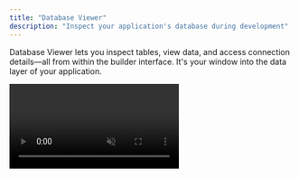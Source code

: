 ```yaml
---
title: "Database Viewer"
description: "Inspect your application's database during development"
---
```


Database Viewer lets you inspect tables, view data, and access connection details—all from within the builder interface. It's your window into the data layer of your application.

<video controls className="w-full aspect-video rounded-xl" autoPlay muted loop src="https://pub-85f40fb1901f44d59eed58ebbdf77a13.r2.dev/Screenity%20video%20-%20Oct%201%2C%202025%2C%203%2056%20PM.mp4" />

## Understanding the Database Viewer

The Database Viewer serves as your real-time database inspector:

> "See your data as it exists right now, inspect table structures, and access connection details—all without leaving the builder."

This tool is essential during development for debugging, verifying data operations, and understanding your database structure. Whether you're testing new features or troubleshooting issues, the Database Viewer gives you immediate visibility into your data.

The viewer provides **two main functions**:

1. **Data Inspection** – Browse tables and view actual data records
2. **Connection Information** – Access database credentials and connection URLs

---

## Accessing the Database Viewer

Getting to your database is simple and always available during development:

1. Look for the **Database** section in your application's sidebar
2. Click **View Database** to open the viewer
3. Your database tables and data will load automatically

The viewer displays your database in a familiar spreadsheet-like format, making it easy to understand your data at a glance.

### What You'll See

When you open the Database Viewer, you'll find:

- **Table List** – All tables in your database shown in the navigation
- **Data Grid** – Selected table's data displayed in rows and columns
- **Column Headers** – Field names and data types for each column
- **Pagination Controls** – Navigate through large datasets easily

---

## Exploring Your Tables

The Database Viewer presents your data in an intuitive table format that's easy to navigate and understand.

### Table Navigation

- **Select a table** from the dropdown or sidebar to view its contents
- Tables are listed alphabetically for easy discovery
- The active table name appears at the top of the data grid

### Viewing Data

Each table displays:

- **Column headers** showing field names (id, name, email, etc.)
- **Data rows** with actual values from your database
- **Data types** indicated for each column
- **Record count** and pagination info at the bottom

> Think of it like a built-in spreadsheet viewer for your database—you can see everything but with the safety of read-only access during viewing.

### Pagination

For tables with many records:

- Navigate pages using the pagination controls at the bottom
- See "Page 1 of X" to understand the dataset size
- Move forward and backward through your data
- Adjust records per page if needed

---

## Database Information

Beyond viewing data, you can access critical database connection details by clicking the **Database Information** button.

### Connection Details

The information panel displays essential configuration values:

- **Project ID** – Your unique database project identifier
- **Branch ID** – The current database branch you're working with
- **Database Name** – The name of your database instance
- **Authenticated Role URL** – Connection string for authenticated users
- **Anonymous Role URL** – Connection string for public/anonymous access

These details are crucial when:

- Configuring external tools or services
- Setting up API connections
- Debugging authentication issues
- Understanding your database architecture

### Understanding the Role URLs

**Authenticated Role URL:**

- Used when users are signed in to your application
- Provides full access based on your security rules
- Includes authentication tokens for verified users

**Anonymous Role URL:**

- Used for public-facing features that don't require sign-in
- Limited access based on your anonymous permissions
- Suitable for public data or read-only operations

⚠️ **Security Note:** Keep these URLs secure. Never share them publicly or commit them to public repositories.